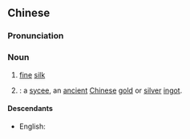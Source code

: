 ==Chinese==
{{zh-forms|s=细丝}}

===Pronunciation===
{{zh-pron
|m=xìsī
|c=sai3 si1
|cat=n
}}

===Noun===
{{zh-noun}}

# [[fine]] [[silk]]
# {{label|yue|Cantonese|obsolete}} {{synonym of|元寶|lang=zh|nodot=1}}: a [[sycee]], an [[ancient]] [[Chinese]] [[gold]] or [[silver]] [[ingot]].
====Descendants====
* English: {{l|en|sycee}}